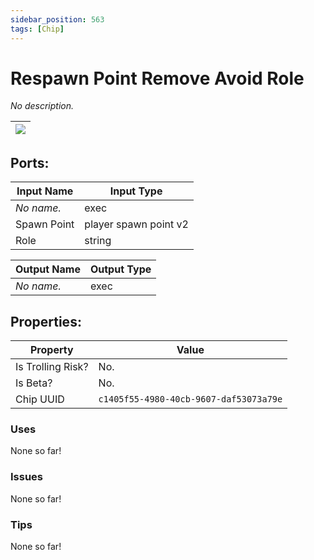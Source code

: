 ```yaml
---
sidebar_position: 563
tags: [Chip]
---
```


# Respawn Point Remove Avoid Role


*No description.*

| ![](https://images-ext-2.discordapp.net/external/MPmIaQzlEPmgGWlgi-WxBBXt0Bjv_zWPkg1y1f_sy3s/https/www.recroomcircuits.com/image/circuit/absolute-value?width=206&height=108) |
|-----|

## Ports:

| Input Name | Input Type |
|-----------|-----------|
| *No name.* | exec |
| Spawn Point | player spawn point v2 |
| Role | string |

| Output Name | Output Type |
|-----------|-----------|
| *No name.* | exec |

## Properties:

| Property  | Value |
|-------------------|-----------|
| Is Trolling Risk? | No. |
| Is Beta? | No. |
| Chip UUID | `c1405f55-4980-40cb-9607-daf53073a79e` |

### Uses
None so far!

### Issues
None so far!

### Tips
None so far!
